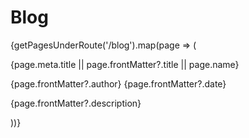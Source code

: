 # Blog


{getPagesUnderRoute('/blog').map(page => (

<div key={page.route}>
  <Link href={page.route}>
    {page.meta.title || page.frontMatter?.title || page.name}
  </Link>
  <p>
    {page.frontMatter?.author} {page.frontMatter?.date}
  </p>
  <p>{page.frontMatter?.description}</p>
</div>
))}
